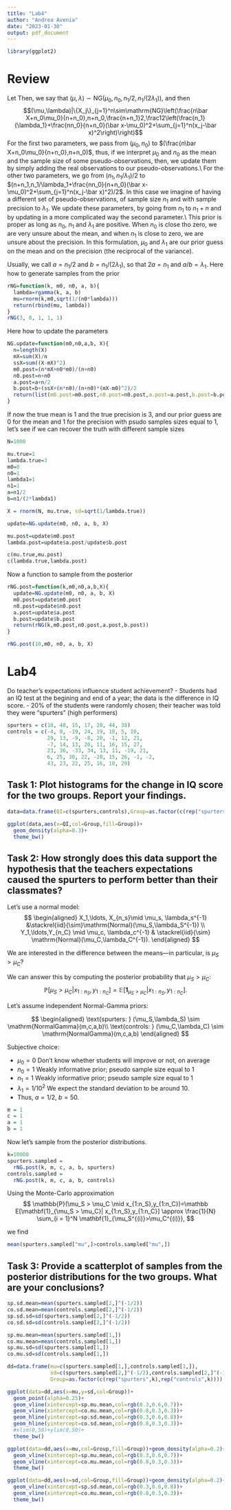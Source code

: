 ```yaml
---
title: "Lab4"
author: "Andrea Avenia"
date: "2023-01-30"
output: pdf_document
---
```


```r
library(ggplot2)
```


# Review

Let 
\begin{align*}
\{X_j\}_{j=1}^n | \mu,\lambda &\overset{ind}\sim \mathcal{N}(\mu,1/\lambda)\\
\mu|\lambda&\sim\mathcal N(\mu_0,1/(n_0\lambda))\\
\lambda &\sim\mathrm{Ga}(n_1/2,n_1/(2\lambda_1))
\end{align*}
Then, we say that $(\mu,\lambda)\sim\mathrm{NG}(\mu_0,n_0,n_1/2,n_1/(2\lambda_1))$, and then
$$(\mu,\lambda)|\{X_j\}_{j=1}^n\sim\mathrm{NG}\left(\frac{n\bar X+n_0\mu_0}{n+n_0},n+n_0,\frac{n+n_1}2,\frac12\left(\frac{n_1}{\lambda_1}+\frac{nn_0}{n+n_0}(\bar x-\mu_0)^2+\sum_{j=1}^n(x_j-\bar x)^2\right)\right)$$
For the first two parameters, we pass from $(\mu_0,n_0)$ to $(\frac{n\bar X+n_0\mu_0}{n+n_0},n+n_0)$, thus, if we interpret $\mu_0$ and $n_0$ as the mean and the sample size of some pseudo-observations, then, we update them by simply adding the real observations to our pseudo-observations.\\
For the other two parameters, we go from $(n_1,n_1/\lambda_1)/2$ to $(n+n_1,n_1/\lambda_1+\frac{nn_0}{n+n_0}(\bar x-\mu_0)^2+\sum_{j=1}^n(x_j-\bar x)^2)/2$. In this case we imagine of having a different set of pseudo-observations, of sample size $n_1$ and with sample precision to $\lambda_1$. We update these parameters, by going from $n_1$ to $n_1+n$ and by updating in a more complicated way the second parameter.\\
This prior is proper as long as $n_0$, $n_1$ and $\lambda_1$ are positive. When $n_0$ is close tho zero, we are very unsure about the mean, and when $n_1$ is close to zero, we are unsure about the precision. In this formulation, $\mu_0$ and $\lambda_1$ are our prior guess on the mean and on the precision (the reciprocal of the variance).

Usually, we call $a=n_1/2$ and $b=n_1/(2\lambda_1)$, so that $2a=n_1$ and $a/b=\lambda_1$.
Here how to generate samples from the prior
```r
rNG=function(k, m0, n0, a, b){ 
  lambda=rgamma(k, a, b)
  mu=rnorm(k,m0,sqrt(1/(n0*lambda)))
  return(rbind(mu, lambda))
}
rNG(3, 0, 1, 1, 1)
```
Here how to update the parameters
```r
NG.update=function(m0,n0,a,b, X){ 
  n=length(X)
  mX=sum(X)/n
  ssX=sum((X-mX)^2)
  m0.post=(n*mX+n0*m0)/(n+n0)
  n0.post=n+n0
  a.post=a+n/2
  b.post=b+(ssX+(n*n0)/(n+n0)*(mX-m0)^2)/2
  return(list(m0.post=m0.post,n0.post=n0.post,a.post=a.post,b.post=b.post))
}
```

If now the true mean is $1$ and the true precision is $3$, and our prior guess are 0 for the mean and 1 for the precision with psudo samples sizes equal to 1, let's see if we can recover the truth with different sample sizes

```r
N=1000

mu.true=1
lambda.true=3
m0=0
n0=1
lambda1=1
n1=1
a=n1/2
b=n1/(2*lambda1)

X = rnorm(N, mu.true, sd=sqrt(1/lambda.true))

update=NG.update(m0, n0, a, b, X)

mu.post=update$m0.post
lambda.post=update$a.post/update$b.post

c(mu.true,mu.post)
c(lambda.true,lambda.post)
```
Now a function to sample from the posterior
```r
rNG.post=function(k,m0,n0,a,b,X){
  update=NG.update(m0, n0, a, b, X)
  m0.post=update$m0.post
  n0.post=update$n0.post
  a.post=update$a.post
  b.post=update$b.post
  return(rNG(k,m0.post,n0.post,a.post,b.post))
}

rNG.post(10,m0, n0, a, b, X)
```


# Lab4

Do teacher's expectations influence student achievement?
- Students had an IQ test at the begining and end of a year; the data is the difference in IQ score.
- 20% of the students were randomly chosen; their teacher was told they were "spurters" (high performers)


```r
spurters = c(18, 40, 15, 17, 20, 44, 38)
controls = c(-4, 0, -19, 24, 19, 10, 5, 10,
             29, 13, -9, -8, 20, -1, 12, 21,
             -7, 14, 13, 20, 11, 16, 15, 27,
             23, 36, -33, 34, 13, 11, -19, 21,
             6, 25, 30, 22, -28, 15, 26, -1, -2,
             43, 23, 22, 25, 16, 10, 29)
```

## Task 1: Plot histograms for the change in IQ score for the two groups. Report your findings.

```r
data=data.frame(QI=c(spurters,controls),Group=as.factor(c(rep("spurters",7),rep("controls",48))))

ggplot(data,aes(x=QI,col=Group,fill=Group))+
  geom_density(alpha=0.3)+
  theme_bw()
```

## Task 2: How strongly does this data support the hypothesis that the teachers expectations caused the spurters to perform better than their classmates?

Let's use a normal model:
$$
\begin{aligned}
X_1,\ldots, X_{n_s}\mid \mu_s, \lambda_s^{-1}  &\stackrel{iid}{\sim}\mathrm{Normal}(\mu_S,\lambda_S^{-1}) \\
Y_1,\ldots,Y_{n_C} \mid \mu_c, \lambda_c^{-1} & \stackrel{iid}{\sim} \mathrm{Normal}(\mu_C,\lambda_C^{-1}).
\end{aligned}
$$

We are interested in the difference between the means---in particular, is $\mu_S>\mu_C$?

We can answer this by computing the posterior probability that $\mu_S>\mu_C$: 
$$ \mathbb{P}[\mu_S > \mu_C | x_{1:n_S},y_{1:n_C}]=\mathbb E[\mathbf{1}_{\mu_S>\mu_C}| x_{1:n_S},y_{1:n_C}].$$

Let's assume independent Normal-Gamma priors:

$$
\begin{aligned}
\text{spurters: } (\mu_S,\lambda_S) \sim \mathrm{NormalGamma}(m,c,a,b)\\
\text{controls: } (\mu_C,\lambda_C) \sim \mathrm{NormalGamma}(m,c,a,b)
\end{aligned}
$$

Subjective choice:

- $\mu_0=0$ Don't know whether students will improve or not, on average
- $n_0=1$ Weakly informative prior; pseudo sample size equal to $1$
- $n_1=1$ Weakly informative prior; pseudo sample size equal to $1$
- $\lambda_1=1/10^2$ We expect the standard deviation to be around $10$.
- Thus, $a=1/2$, $b=50$.

```r
m = 1
c = 1
a = 1
b = 1
```

Now let's sample from the posterior distributions.

```r
k=10000
spurters.sampled = 
  rNG.post(k, m, c, a, b, spurters)
controls.sampled = 
  rNG.post(k, m, c, a, b, controls)
```

Using the Monte-Carlo approximation
$$
\mathbb{P}(\mu_S > \mu_C \mid x_{1:n_S},y_{1:n_C})=\mathbb E[\mathbf{1}_{\mu_S > \mu_C}| x_{1:n_S},y_{1:n_C}] \approx \frac{1}{N} \sum_{i = 1}^N \mathbf{1}_{\mu_S^{(i)}>\mu_C^{(i)}},
$$


we find
```r
mean(spurters.sampled["mu",]>controls.sampled["mu",])
```

## Task 3: Provide a scatterplot of samples from the posterior distributions for the two groups. What are your conclusions?

```r
sp.sd.mean=mean(spurters.sampled[2,]^(-1/2))
co.sd.mean=mean(controls.sampled[2,]^(-1/2))
sp.sd.sd=sd(spurters.sampled[2,]^(-1/2))
co.sd.sd=sd(controls.sampled[2,]^(-1/2))

sp.mu.mean=mean(spurters.sampled[1,])
co.mu.mean=mean(controls.sampled[1,])
sp.mu.sd=sd(spurters.sampled[1,])
co.mu.sd=sd(controls.sampled[1,])
```

```r
dd=data.frame(mu=c(spurters.sampled[1,],controls.sampled[1,]),
              sd=c(spurters.sampled[2,]^(-1/2),controls.sampled[2,]^(-1/2)),
              Group=as.factor(c(rep("spurters",k),rep("controls",k))))

ggplot(data=dd,aes(x=mu,y=sd,col=Group))+
  geom_point(alpha=0.25)+
  geom_vline(xintercept=sp.mu.mean,col=rgb(0.3,0.6,0.7))+
  geom_vline(xintercept=co.mu.mean,col=rgb(0.8,0.3,0.3))+
  geom_hline(yintercept=sp.sd.mean,col=rgb(0.3,0.6,0.8))+
  geom_hline(yintercept=co.sd.mean,col=rgb(0.8,0.3,0.3))+
  #xlim(0,50)+ylim(0,50)+
  theme_bw()
```

```r
ggplot(data=dd,aes(x=mu,col=Group,fill=Group))+geom_density(alpha=0.2)+
  geom_vline(xintercept=sp.mu.mean,col=rgb(0.3,0.6,0.7))+
  geom_vline(xintercept=co.mu.mean,col=rgb(0.8,0.3,0.3))+
  theme_bw()

ggplot(data=dd,aes(x=sd,col=Group,fill=Group))+geom_density(alpha=0.2)+
  geom_vline(xintercept=sp.sd.mean,col=rgb(0.3,0.6,0.8))+
  geom_vline(xintercept=co.mu.mean,col=rgb(0.8,0.3,0.3))+
  theme_bw()
```




